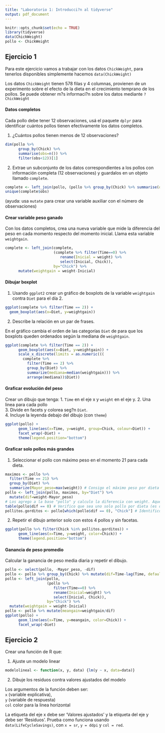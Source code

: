 ```yaml
---
title: "Laboratorio 1: Introducci?n al tidyverse"
output: pdf_document
---
```


```r
knitr::opts_chunk$set(echo = TRUE)
library(tidyverse)
data(ChickWeight)
pollo <- ChickWeight
```

## Ejercicio 1
Para este ejercicio vamos a trabajar con los datos `ChickWeight`, para tenerlos disponibles simplemente hacemos `data(ChickWeight)`

Los datos `ChickWeight` tienen 578 filas y 4 columnas, provienen de un experimento sobre el efecto de la dieta en el crecimiento temprano de los pollos. Se puede obtener m?s informaci?n sobre los datos mediante `?ChickWeight`

#### Datos completos

Cada pollo debe tener 12 observaciones, usá el paquete `dplyr` para identificar cuántos pollos tienen efectivamente los datos completos. 

1. ¿Cuántos pollos tienen menos de 12 observaciones?

```r
dim(pollo %>% 
      group_by(Chick) %>% 
      summarise(obs=n()) %>% 
      filter(obs<12))[1]
```

2. Extrae un subconjunto de los datos correspondientes a los pollos con información completa (12 observaciones) y guardalos en un objeto llamado `complete`.

```r
complete <- left_join(pollo, (pollo %>% group_by(Chick) %>% summarise(obs=n())), by="Chick") %>% filter(obs == 12)
unique(complete$obs)
```

(ayuda: usa `mutate` para crear una variable auxiliar con el número de observaciones)

#### Crear variable peso ganado

Con los datos completos, crea una nueva variable que mide la diferencia del peso en cada momento respecto del momento inicial. Llama esta variable `weightgain`.

```r
complete <- left_join(complete, 
                      (complete %>% filter(Time==0) %>% 
                         rename(Inicial = weight) %>% 
                         select(Inicial, Chick)), 
                      by="Chick") %>%
      mutate(weightgain = weight-Inicial)
```

#### Dibujar boxplot

1. Usando `ggplot2` crear un gráfico de boxplots de la variable `weightgain` contra `Diet` para el día 2.

```r
ggplot(complete %>% filter(Time == 2)) +
  geom_boxplot(aes(x=Diet, y=weightgain))
```

2. Describe la relación en un par de frases. 

En el gráfico cambia el orden de las categorías `Diet` de para que los boxplots queden ordenados según la mediana de `weightgain`.

```r
ggplot(complete %>% filter(Time == 2)) +
      geom_boxplot(aes(x=Diet, y=weightgain)) +
      scale_x_discrete(limits = as.numeric(((
        complete %>% 
          filter(Time == 2) %>% 
          group_by(Diet) %>% 
          summarize(mediana=median(weightgain))) %>% 
          arrange(mediana))$Diet))
```

#### Graficar evolución del peso

Crear un dibujo que tenga:
1. `Time` en el eje x y `weight` en el eje y.
2. Una linea para cada pollo  
3. Divide en facets y colorea seg?n `Diet`.   
4. Incluye la leyenda debajo del dibujo (con `theme`)    

```r
ggplot(pollo) +
      geom_line(aes(x=Time, y=weight, group=Chick, colour=Diet)) +
      facet_wrap(~Diet) +
      theme(legend.position="bottom")
```

#### Graficar solo pollos más grandes

1. Seleccionar el pollo con máximo peso en el momento 21 para cada dieta. 

```r
maximos <- pollo %>% 
  filter(Time == 21) %>% 
  group_by(Diet) %>% 
  summarize(Mayor_peso=max(weight)) # Consigo el máximo peso por dieta para Time == 21
pollo <- left_join(pollo, maximos, by="Diet") %>% 
  mutate(dif=weight-Mayor_peso) 
# Los agrego a la base "pollo" y calculo la diferencia con weight. Aquellos que tengan diferencia 0, serán los máximos.
table(pollo$dif == 0) # Verifico que sea uno solo pollo por dieta (es decir, que haya solo 4 ceros)
pollitos.gorditos <- pollo[which(pollo$dif == 0), "Chick"] # Identifico los pollos
```

2. Repetir el dibujo anterior solo con estos 4 pollos y sin facetas.

```r
ggplot(pollo %>% filter(Chick %in% pollitos.gorditos)) +
      geom_line(aes(x=Time, y=weight, color=Chick)) +
      theme(legend.position="bottom")
```

#### Ganancia de peso promedio

Calcular la ganancia de peso media diaria y repetir el dibujo.

```r
pollo <- select(pollo, -Mayor_peso, -dif)
pollo <- pollo %>% group_by(Chick) %>% mutate(dif=Time-lag(Time, default=0))
pollo <- left_join(pollo, 
                   (pollo %>% 
                      filter(Time==0) %>% 
                      rename(Inicial=weight) %>% 
                      select(Inicial, Chick)), 
                   by="Chick") %>%
  mutate(weightgain = weight-Inicial)
pollo <- pollo %>% mutate(meangain=weightgain/dif)
ggplot(pollo) +
      geom_line(aes(x=Time, y=meangain, color=Chick)) +
      facet_wrap(~Diet)
```

## Ejercicio 2

Crear una función de R que: 

1. Ajuste un modelo linear

```r
modelolineal <- function(x, y, data) {lm(y ~ x, data=data)}
```

2. Dibuje los residuos contra valores ajustados del modelo  

Los argumentos de la función deben ser:   
 `x` (variable explicativa),   
 `y` (variable de respuesta)  
 `col` color para la linea horizontal  
 
La etiqueta del eje x debe ser 'Valores ajustados' y la etiqueta del eje y debe ser 'Residuos'. Prueba como funciona usando `data(LifeCycleSavings)`, con `x = sr`, `y = ddpi` y `col = red`.
